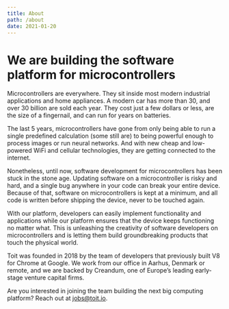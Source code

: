 ```yaml
---
title: About
path: /about
date: 2021-01-20
---
```



<HorizontalBlock theme={whiteBlueTheme}>
  <HorizontalBlockItem single>

# We are building the software platform for micro&shy;controllers

  </HorizontalBlockItem>
  <HorizontalBlockItem>

Microcontrollers are everywhere. They sit inside most modern industrial
applications and home appliances. A modern car has more than 30, and over 30
billion are sold each year. They cost just a few dollars or less, are the size
of a fingernail, and can run for years on batteries.

The last 5 years, microcontrollers have gone from only being able to run a
single predefined calculation (some still are) to being powerful enough to
process images or run neural networks. And with new cheap and low-powered WiFi
and cellular technologies, they are getting connected to the internet.

Nonetheless, until now, software development for microcontrollers has been stuck
in the stone age. Updating software on a microcontroller is risky and hard, and
a single bug anywhere in your code can break your entire device. Because of
that, software on microcontrollers is kept at a minimum, and all code is written
before shipping the device, never to be touched again.

  </HorizontalBlockItem>
  <HorizontalBlockItem>

With our platform, developers can easily implement functionality and
applications while our platform ensures that the device keeps functioning no
matter what. This is unleashing the creativity of software developers on
microcontrollers and is letting them build groundbreaking products that touch
the physical world.

Toit was founded in 2018 by the team of developers that previously built V8 for
Chrome at Google. We work from our office in Aarhus, Denmark or remote, and we
are backed by Creandum, one of Europe’s leading early-stage venture capital
firms.

Are you interested in joining the team building the next big computing platform?
Reach out at jobs@toit.io.

  </HorizontalBlockItem>
</HorizontalBlock>
